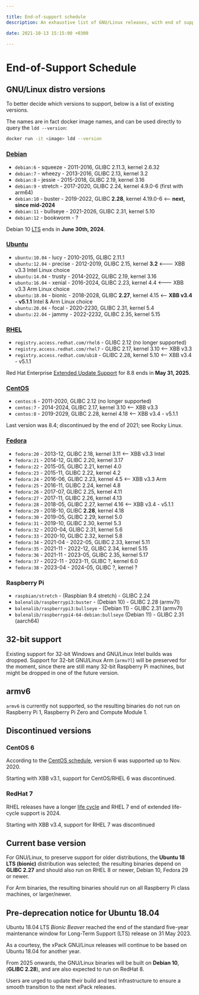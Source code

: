 ```yaml
---

title: End-of-support schedule
description: An exhaustive list of GNU/Linux releases, with end of support dates.

date: 2021-10-13 15:15:00 +0300

---
```


# End-of-Support Schedule

## GNU/Linux distro versions

To better decide which versions to support, below is a list of existing
versions.

The names are in fact docker image names, and can be used directly to query
the `ldd --version`:

```sh
docker run -it <image> ldd --version
```

### [Debian](https://en.wikipedia.org/wiki/Debian_version_history)

- `debian:6` - squeeze - 2011-2016, GLIBC 2.11.3, kernel 2.6.32
- `debian:7` - wheezy - 2013-2016, GLIBC 2.13, kernel 3.2
- `debian:8` - jessie - 2015-2018, GLIBC 2.19, kernel 3.16
- `debian:9` - stretch - 2017-2020, GLIBC 2.24, kernel 4.9.0-6 (first with arm64)
- `debian:10` - buster - 2019-2022, GLIBC **2.28**, kernel 4.19.0-6 \<-- **next, since mid-2024**
- `debian:11` - bullseye - 2021-2026, GLIBC 2.31, kernel 5.10
- `debian:12` - bookworm - ?

Debian 10 [LTS](https://wiki.debian.org/LTS) ends in **June 30th, 2024**.

### [Ubuntu](https://en.wikipedia.org/wiki/Ubuntu_version_history)

- `ubuntu:10.04` - lucy - 2010-2015, GLIBC 2.11.1
- `ubuntu:12.04` - precise - 2012-2019, GLIBC 2.15, kernel **3.2** \<--- XBB v3.3 Intel Linux choice
- `ubuntu:14.04` - trusty - 2014-2022, GLIBC 2.19, kernel 3.16
- `ubuntu:16.04` - xenial - 2016-2024, GLIBC 2.23, kernel 4.4 \<--- XBB v3.3 Arm Linux choice
- `ubuntu:18.04` - bionic - 2018-2028, GLIBC **2.27**, kernel 4.15 \<-- **XBB v3.4 - v5.1.1** Intel & Arm Linux choice
- `ubuntu:20.04` - focal - 2020-2230, GLIBC 2.31, kernel 5.4
- `ubuntu:22.04` - jammy - 2022-2232, GLIBC 2.35, kernel 5.15

### [RHEL](https://access.redhat.com/support/policy/updates/errata/#Life_Cycle_Dates)

- `registry.access.redhat.com/rhel6` - GLIBC 2.12 (no longer supported)
- `registry.access.redhat.com/rhel7` - GLIBC 2.17, kernel 3.10 \<-- XBB v3.3
- `registry.access.redhat.com/ubi8` - GLIBC 2.28, kernel 5.10 \<-- XBB v3.4 - v5.1.1

Red Hat Enterprise
[Extended Update Support](https://access.redhat.com/support/policy/updates/errata#RHEL8_Planning_Guide)
for 8.8 ends in **May 31, 2025**.

### [CentOS](https://en.wikipedia.org/wiki/CentOS)

- `centos:6` - 2011-2020, GLIBC 2.12 (no longer supported)
- `centos:7` - 2014-2024, GLIBC 2.17, kernel 3.10 \<-- XBB v3.3
- `centos:8` - 2019-2029, GLIBC 2.28, kernel 4.18 \<-- XBB v3.4 - v5.1.1

Last version was 8.4; discontinued by the end of 2021; see Rocky Linux.

### [Fedora](https://en.wikipedia.org/wiki/Fedora_version_history)

- `fedora:20` - 2013-12, GLIBC 2.18, kernel 3.11 \<-- XBB v3.3 Intel
- `fedora:21` - 2014-12, GLIBC 2.20, kernel 3.17
- `fedora:22` - 2015-05, GLIBC 2.21, kernel 4.0
- `fedora:23` - 2015-11, GLIBC 2.22, kernel 4.2
- `fedora:24` - 2016-06, GLIBC 2.23, kernel 4.5 \<-- XBB v3.3 Arm
- `fedora:25` - 2016-11, GLIBC 2.24, kernel 4.8
- `fedora:26` - 2017-07, GLIBC 2.25, kernel 4.11
- `fedora:27` - 2017-11, GLIBC 2.26, kernel 4.13
- `fedora:28` - 2018-05, GLIBC 2.27, kernel 4.16 \<-- XBB v3.4 - v5.1.1
- `fedora:29` - 2018-10, GLIBC **2.28**, kernel 4.18
- `fedora:30` - 2019-05, GLIBC 2.29, kernel 5.0
- `fedora:31` - 2019-10, GLIBC 2.30, kernel 5.3
- `fedora:32` - 2020-04, GLIBC 2.31, kernel 5.6
- `fedora:33` - 2020-10, GLIBC 2.32, kernel 5.8
- `fedora:34` - 2021-04 - 2022-05, GLIBC 2.33, kernel 5.11
- `fedora:35` - 2021-11 - 2022-12, GLIBC 2.34, kernel 5.15
- `fedora:36` - 2021-11 - 2023-05, GLIBC 2.35, kernel 5.17
- `fedora:37` - 2022-11 - 2023-11, GLIBC ?, kernel 6.0
- `fedora:38` - 2023-04 - 2024-05, GLIBC ?, kernel ?

### Raspberry Pi

- `raspbian/stretch` - (Raspbian 9.4 stretch) - GLIBC 2.24
- `balenalib/raspberrypi3:buster` - (Debian 10) - GLIBC 2.28 (armv7l)
- `balenalib/raspberrypi3:bullseye` - (Debian 11) - GLIBC 2.31 (armv7l)
- `balenalib/raspberrypi4-64-debian:bullseye` (Debian 11) - GLIBC 2.31 (aarch64)

## 32-bit support

Existing support for 32-bit Windows and GNU/Linux Intel builds was dropped.
Support for 32-bit GNU/Linux Arm (`armv7l`) will be preserved for the moment,
since there are still many 32-bit Raspberry Pi machines,
but might be dropped in one of the future version.

## armv6

`armv6` is currently not supported, so the resulting binaries do not
run on Raspberry Pi 1, Raspberry Pi Zero
and Compute Module 1.

## Discontinued versions

### CentOS 6

According to the
[CentOS schedule](https://en.wikipedia.org/wiki/CentOS#End-of-support_schedule),
version 6 was supported up to Nov. 2020.

Starting with XBB v3.1, support for CentOS/RHEL 6 was discontinued.

### RedHat 7

RHEL releases have a longer
[life cycle](https://access.redhat.com/support/policy/updates/errata/#Life_Cycle_Dates)
and RHEL 7 end of extended life-cycle support is 2024.

Starting with XBB v3.4, support for RHEL 7 was discontinued

## Current base version

For GNU/Linux, to preserve support for older distributions,
the **Ubuntu 18 LTS (bionic)** distribution was selected;
the resulting binaries depend on **GLIBC 2.27** and should
also run on RHEL 8 or newer, Debian 10, Fedora 29 or newer.

For Arm binaries, the resulting binaries should run on all
Raspberry Pi class machines, or larger/newer.

## Pre-deprecation notice for Ubuntu 18.04

Ubuntu 18.04 LTS _Bionic Beaver_ reached the end of the standard five-year
maintenance window for Long-Term Support (LTS) release on 31 May 2023.

As a courtesy, the xPack GNU/Linux releases will continue to be based on
Ubuntu 18.04 for another year.

From 2025 onwards, the GNU/Linux binaries will be built on **Debian 10**,
(**GLIBC 2.28**), and are also expected to run on RedHat 8.

Users are urged to update their build and test infrastructure to
ensure a smooth transition to the next xPack releases.
